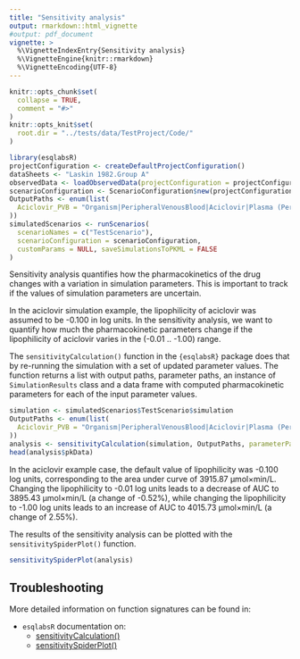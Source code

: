 ```yaml
---
title: "Sensitivity analysis"
output: rmarkdown::html_vignette
#output: pdf_document
vignette: >
  %\VignetteIndexEntry{Sensitivity analysis}
  %\VignetteEngine{knitr::rmarkdown}
  %\VignetteEncoding{UTF-8}
---
```


```r
knitr::opts_chunk$set(
  collapse = TRUE,
  comment = "#>"
)
knitr::opts_knit$set(
  root.dir = "../tests/data/TestProject/Code/"
)
```

```r
library(esqlabsR)
projectConfiguration <- createDefaultProjectConfiguration()
dataSheets <- "Laskin 1982.Group A"
observedData <- loadObservedData(projectConfiguration = projectConfiguration, sheets = dataSheets)
scenarioConfiguration <- ScenarioConfiguration$new(projectConfiguration)
OutputPaths <- enum(list(
  Aciclovir_PVB = "Organism|PeripheralVenousBlood|Aciclovir|Plasma (Peripheral Venous Blood)"
))
simulatedScenarios <- runScenarios(
  scenarioNames = c("TestScenario"),
  scenarioConfiguration = scenarioConfiguration,
  customParams = NULL, saveSimulationsToPKML = FALSE
)
```

Sensitivity analysis quantifies how the pharmacokinetics of the drug changes with a variation in simulation parameters. This is important to track if the values of simulation parameters are uncertain.

In the aciclovir simulation example, the lipophilicity of aciclovir was assumed to be -0.100 in log units. In the sensitivity analysis, we want to quantify how much the pharmacokinetic parameters change if the lipophilicity of aciclovir varies in the (-0.01 .. -1.00) range.

The `sensitivityCalculation()` function in the `{esqlabsR}` package does that by re-running the simulation with a set of updated parameter values. The function returns a list with output paths, parameter paths, an instance of `SimulationResults` class and a data frame with computed pharmacokinetic parameters for each of the input parameter values.

```r
simulation <- simulatedScenarios$TestScenario$simulation
OutputPaths <- enum(list(
  Aciclovir_PVB = "Organism|PeripheralVenousBlood|Aciclovir|Plasma (Peripheral Venous Blood)"
))
analysis <- sensitivityCalculation(simulation, OutputPaths, parameterPaths = "Aciclovir|Lipophilicity")
head(analysis$pkData)
```

In the aciclovir example case, the default value of lipophilicity was -0.100 log units, corresponding to the area under curve of 3915.87 µmol×min/L. Changing the lipophilicity to -0.01 log units leads to a decrease of AUC to 3895.43 µmol×min/L (a change of -0.52%), while changing the lipophilicity to -1.00 log units leads to an increase of AUC to 4015.73 µmol×min/L (a change of 2.55%).

The results of the sensitivity analysis can be plotted with the `sensitivitySpiderPlot()` function.

```r
sensitivitySpiderPlot(analysis)
```

## Troubleshooting

More detailed information on function signatures can be found in:

* `esqlabsR` documentation on:
    * [sensitivityCalculation()](https://esqlabs.github.io/esqlabsR/reference/sensitivityCalculation.html)
    * [sensitivitySpiderPlot()](https://esqlabs.github.io/esqlabsR/reference/sensitivitySpiderPlot.html)
